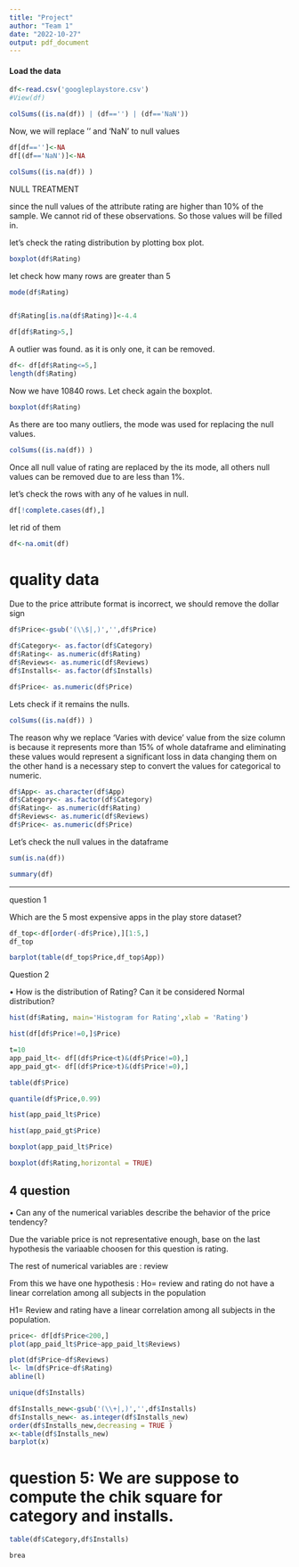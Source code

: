 ```yaml
---
title: "Project"
author: "Team 1"
date: "2022-10-27"
output: pdf_document
---
```


#### Load the data

```r
df<-read.csv('googleplaystore.csv')
#View(df)
```



```r
colSums((is.na(df)) | (df=='') | (df=='NaN'))
```

Now, we will replace '' and 'NaN' to null values

```r
df[df=='']<-NA
df[(df=='NaN')]<-NA
```

```r
colSums((is.na(df)) )

```

NULL TREATMENT

since the null values of the attribute rating are higher than 10% of the sample. We cannot rid of these observations. So those values will be filled in.

let's check the rating distribution by plotting box plot.

```r
boxplot(df$Rating)
```

let check how many rows are greater than 5

```r
mode(df$Rating)


df$Rating[is.na(df$Rating)]<-4.4
```

```r
df[df$Rating>5,]
```

A outlier was found. as it is only one, it can be removed.

```r
df<- df[df$Rating<=5,]
length(df$Rating)
```

Now we have 10840 rows. Let check again the boxplot.

```r
boxplot(df$Rating)
```

As there are too many outliers, the mode was used for replacing the null values.

```r
colSums((is.na(df)) )
```

Once all null value of rating are replaced by the its mode, all others null values can be removed due to are less than 1%.

let's check the rows with any of he values in null.

```r
df[!complete.cases(df),]
```

let rid of them

```r
df<-na.omit(df)
```

# quality data

Due to the price attribute format is incorrect, we should remove the dollar sign 

```r
df$Price<-gsub('(\\$|,)','',df$Price)
```

```r
df$Category<- as.factor(df$Category)
df$Rating<- as.numeric(df$Rating)
df$Reviews<- as.numeric(df$Reviews)
df$Installs<- as.factor(df$Installs)

df$Price<- as.numeric(df$Price)
```

Lets check if it remains the nulls.

```r
colSums((is.na(df)) )
```

The reason why we replace 'Varies with device' value from the size column is because it represents more than 15% of whole dataframe and eliminating these values would represent a significant loss in data changing them on the other hand is a necessary step to convert the values for categorical to numeric.


```r
df$App<- as.character(df$App)
df$Category<- as.factor(df$Category)
df$Rating<- as.numeric(df$Rating)
df$Reviews<- as.numeric(df$Reviews)
df$Price<- as.numeric(df$Price)
```

Let's check the null values in the dataframe

```r
sum(is.na(df))
```


```r
summary(df)
```

____________________



question 1


Which are the 5 most expensive apps in the play store dataset? 

```r
df_top<-df[order(-df$Price),][1:5,]
df_top
```




```r
barplot(table(df_top$Price,df_top$App))
```


Question 2

•	How is the distribution of Rating? Can it be considered Normal distribution?
```r
hist(df$Rating, main='Histogram for Rating',xlab = 'Rating')
```



```r
hist(df[df$Price!=0,]$Price)
```

```r
t=10
app_paid_lt<- df[(df$Price<t)&(df$Price!=0),]
app_paid_gt<- df[(df$Price>t)&(df$Price!=0),]
```


```r
table(df$Price)
```

```r
quantile(df$Price,0.99)
```


```r
hist(app_paid_lt$Price)
```


```r
hist(app_paid_gt$Price)
```

```r
boxplot(app_paid_lt$Price)
```


```r
boxplot(df$Rating,horizontal = TRUE)
```


## 4 question

•	Can any of the numerical variables describe the behavior of the price tendency?

Due the variable price is not representative enough, base on the last hypothesis the variaable choosen for this question is rating.

The rest of numerical variables are :
review 

From this we have one hypothesis :
Ho= review and rating do not have a linear correlation among all subjects in the population

H1= Review and rating have a linear correlation among  all subjects in the population.


```r
price<- df[df$Price<200,]
plot(app_paid_lt$Price~app_paid_lt$Reviews)
```


```r
plot(df$Price~df$Reviews)
l<- lm(df$Price~df$Rating)
abline(l)
```


```r
unique(df$Installs)
```

```r

df$Installs_new<-gsub('(\\+|,)','',df$Installs)
df$Installs_new<- as.integer(df$Installs_new)
order(df$Installs_new,decreasing = TRUE )
x<-table(df$Installs_new)
barplot(x)
```

# question 5: We are suppose to compute the chik square for category and installs.

```r

table(df$Category,df$Installs)

```

```r
brea
```

